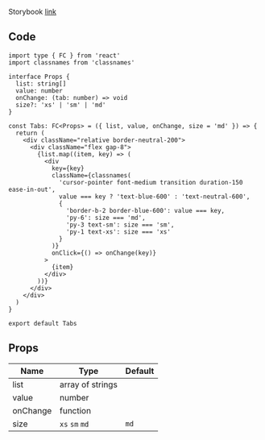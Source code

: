 
Storybook [link](https://components.kidow.me/?path=/story/navigation--tabs)

## Code

```tsx title="components/Tabs/index.tsx"
import type { FC } from 'react'
import classnames from 'classnames'

interface Props {
  list: string[]
  value: number
  onChange: (tab: number) => void
  size?: 'xs' | 'sm' | 'md'
}

const Tabs: FC<Props> = ({ list, value, onChange, size = 'md' }) => {
  return (
    <div className="relative border-neutral-200">
      <div className="flex gap-8">
        {list.map((item, key) => (
          <div
            key={key}
            className={classnames(
              'cursor-pointer font-medium transition duration-150 ease-in-out',
              value === key ? 'text-blue-600' : 'text-neutral-600',
              {
                'border-b-2 border-blue-600': value === key,
                'py-6': size === 'md',
                'py-3 text-sm': size === 'sm',
                'py-1 text-xs': size === 'xs'
              }
            )}
            onClick={() => onChange(key)}
          >
            {item}
          </div>
        ))}
      </div>
    </div>
  )
}

export default Tabs
```

## Props

| Name                 | Type             | Default |
| -------------------- | ---------------- | ------- |
| list<Required />     | array of strings |         |
| value<Required />    | number           |         |
| onChange<Required /> | function         |         |
| size                 | `xs` `sm` `md`   | `md`    |
